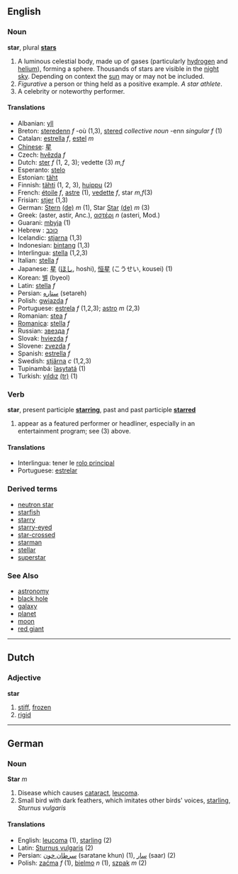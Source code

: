 ==English==

===Noun===
'''star''', plural '''[[stars]]'''

#A luminous celestial body, made up of gases (particularly [[hydrogen]] and [[helium]]), forming a sphere. Thousands of stars are visible in the [[night]] [[sky]]. Depending on context the [[sun]] may or may not be included. 
#''Figurative'' a person or thing held as a positive example. ''A star athlete''.
#A celebrity or noteworthy performer.

==== Translations ====
*Albanian: [[yll]]
*Breton: [[steredenn]] ''f'' -où (1,3), [[stered]] ''collective noun'' -enn ''singular f'' (1)
*Catalan: [[estrella]] ''f'', [[estel]] ''m''
*[[Chinese]]: [[星]]
*Czech: [[hvězda]] ''f''
*Dutch: [[ster]] ''f'' (1, 2, 3); vedette (3) ''m,f''
*Esperanto: [[stelo]]
*Estonian: [[täht]]
*Finnish: [[tähti]] (1, 2, 3), [[huippu]] (2)
*French: [[étoile]] ''f'', [[astre]] (1), [[vedette]] ''f'', star ''m,f''(3)
*Frisian: [[stjer]] (1,3)
*German: [[Stern]] [[:de:Stern| (de)]] ''m'' (1), Star [[Star]] [[:de:Star| (de)]] ''m'' (3) 
*Greek: (aster, astir, Anc.), [[αστέρι]] ''n'' (asteri, Mod.)
*Guarani: [[mbyja]] (1)
*Hebrew : [[כוכב]]
*Icelandic: [[stjarna]] (1,3)
*Indonesian: [[bintang]] (1,3)
*Interlingua: [[stella]] (1,2,3)
*Italian: [[stella]] ''f''
*Japanese: [[星]] ([[ほし]], hoshi), [[恒星]] (こうせい, kousei) (1)
*Korean: [[별]] (byeol)
*Latin: [[stella]] ''f''
*Persian: [[ستاره]] (setareh)
*Polish: [[gwiazda]] ''f''
*Portuguese: [[estrela]] ''f'' (1,2,3); [[astro]] ''m'' (2,3)
*Romanian: [[stea]] ''f''
*[[Romanica]]: [[stella]] ''f''
*Russian: [[звезда]] ''f''
*Slovak: [[hviezda]] ''f''
*Slovene: [[zvezda]] ''f''
*Spanish: [[estrella]] ''f''
*Swedish: [[stjärna]] ''c'' (1,2,3)
*Tupinambá: [[îasytatá]] (1)
*Turkish: [[yıldız]] [[:tr:yıldız| (tr)]] (1)

===Verb===
'''star''', present participle '''[[starring]]''', past and past participle '''[[starred]]'''

# appear as a featured performer or headliner, especially in an entertainment program; see (3) above.

==== Translations ====
*Interlingua: tener le [[rolo principal]]
*Portuguese: [[estrelar]]

===Derived terms===
*[[neutron star]]
*[[starfish]]
*[[starry]]
*[[starry-eyed]]
*[[star-crossed]]
*[[starman]]
*[[stellar]]
*[[superstar]]

===See Also===
*[[astronomy]]
*[[black hole]]
*[[galaxy]]
*[[planet]]
*[[moon]]
*[[red giant]]

----
==Dutch==

===Adjective===
'''star'''

# [[stiff]], [[frozen]]
# [[rigid]]

----
==German==
===Noun ===
'''Star''' ''m''

# Disease which causes [[cataract]], [[leucoma]].
# Small bird with dark feathers, which imitates other birds' voices, [[starling]], ''Sturnus vulgaris''

====Translations====
*English: [[leucoma]] (1), [[starling]] (2)
*Latin: [[Sturnus vulgaris]] (2)
*Persian: [[سرطان خون]] (saratane khun) (1), [[سار]] (saar) (2)
*Polish: [[zaćma]] ''f'' (1), [[bielmo]] ''n'' (1), [[szpak]] ''m'' (2)